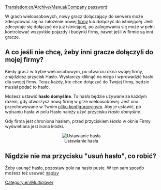 [[Translation:en/Archive/Manual/Company password]]


W grach wieloosobowych, nowy gracz dołączający do serwera może zdecydować się na założenie nowej [[pl/Manual/Firma transportowa|firmy]] lub dołączyć do istniejącej. Jeśli zdecyduje się dołączyć do już istniejącej, po zalogowaniu się może w pełni kontrolować wszystkie pojazdy i budynki firmy, nawet jeśli w firmie są inni gracze.

==A co jeśli nie chcę, żeby inni gracze dołączyli do mojej firmy?==

Kiedy grasz w trybie wieloosobowym, po otwarciu okna swojej firmy, znajdziesz przycisk Hasło. Wystarczy kliknąć na niego i wprowadzić hasło dla swojej firmy. Teraz każdy, kto chce dołączyć do Twojej firmy, będzie musiał podać to hasło.

Możesz ustawić '''hasło domyślne'''. To hasło będzie używane za każdym razem, gdy utworzysz nową firmę w grze wieloosobowej. Jest ono przechowywane w Twoim [[pl/Archive/Manual/Settings/Openttd.cfg|pliku konfiguracyjnym]]. Aby je ustawić, po wpisaniu hasła w polu Hasło należy użyć przycisku ''Hasło domyślne''.

Gdy firma jest chroniona hasłem, przed przyciskiem ''Hasło'' w oknie Firmy wyświetlana jest ikona kłódki. 

<center>[[File:en/Hasło firmy.png|center|none|frame|Ustawianie hasła]]</center>

==Nigdzie nie ma przycisku "usuń hasło", co robić?==

Żeby usunąć hasło, pozostaw pole na hasło puste. W ten sam sposób możesz też usuwać [[pl/Manual/Napis|napisy]]

[[Category:en/Multiplayer]]